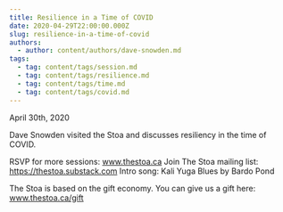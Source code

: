 ```yaml
---
title: Resilience in a Time of COVID
date: 2020-04-29T22:00:00.000Z
slug: resilience-in-a-time-of-covid
authors:
  - author: content/authors/dave-snowden.md
tags:
  - tag: content/tags/session.md
  - tag: content/tags/resilience.md
  - tag: content/tags/time.md
  - tag: content/tags/covid.md
---
```


April 30th, 2020

Dave Snowden visited the Stoa and discusses resiliency in the time of COVID.

RSVP for more sessions: www.thestoa.ca
Join The Stoa mailing list: https://thestoa.substack.com
Intro song: Kali Yuga Blues by Bardo Pond

The Stoa is based on the gift economy. You can give us a gift here: www.thestoa.ca/gift
